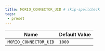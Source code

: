 ```yaml
---
title: MORIO_CONNECTOR_UID # skip-spellcheck
tags:
 - preset
---
```





<!-- MORIO_AUTO_GENERATED_CONTENT_STARTS - Manual changes made below will be overwritten skip-spellcheck -->
| Name | Default Value |
|------|---------------|
| `MORIO_CONNECTOR_UID` | `1000` |
<!-- MORIO_AUTO_GENERATED_CONTENT_ENDS - Manual changes made above will be overwritten skip-spellcheck -->
